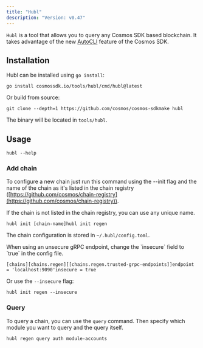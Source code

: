 ```yaml
---
title: "Hubl"
description: "Version: v0.47"
---
```


`Hubl` is a tool that allows you to query any Cosmos SDK based blockchain. It takes advantage of the new [AutoCLI](https://pkg.go.dev/github.com/cosmos/cosmos-sdk/client/v2@v2.0.0-20220916140313-c5245716b516/cli) feature of the Cosmos SDK.

## Installation[​](#installation "Direct link to Installation")

Hubl can be installed using `go install`:

```
go install cosmossdk.io/tools/hubl/cmd/hubl@latest
```

Or build from source:

```
git clone --depth=1 https://github.com/cosmos/cosmos-sdkmake hubl
```

The binary will be located in `tools/hubl`.

## Usage[​](#usage "Direct link to Usage")

```
hubl --help
```

### Add chain[​](#add-chain "Direct link to Add chain")

To configure a new chain just run this command using the --init flag and the name of the chain as it's listed in the chain registry ([https://github.com/cosmos/chain-registry](https://github.com/cosmos/chain-registry)).

If the chain is not listed in the chain registry, you can use any unique name.

```
hubl init [chain-name]hubl init regen
```

The chain configuration is stored in `~/.hubl/config.toml`.

<Check>
  When using an unsecure gRPC endpoint, change the `insecure` field to `true` in the config file.

  ```
  [chains][chains.regen][[chains.regen.trusted-grpc-endpoints]]endpoint = 'localhost:9090'insecure = true
  ```

  Or use the `--insecure` flag:

  ```
  hubl init regen --insecure
  ```
</Check>

### Query[​](#query "Direct link to Query")

To query a chain, you can use the `query` command. Then specify which module you want to query and the query itself.

```
hubl regen query auth module-accounts
```
